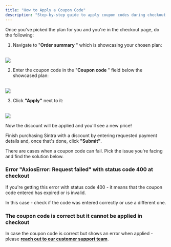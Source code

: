 ```yaml
---
title: "How to Apply a Coupon Code"
description: "Step-by-step guide to apply coupon codes during checkout."
---
```


Once you've picked the plan for you and you're in the checkout page, do the following:

  1. Navigate to "**Order summary** " which is showcasing your chosen plan:  
​

![](https://downloads.intercomcdn.com/i/o/s36tbegb/1392215407/6a45475de3020d2b5c3fea85a7bc/Order+Summary+in+Sintra-s+checkout.png?expires=1754573400&signature=de793d6340e4c6870f6cb8fabdbcc0c2730006b50ff0d75ba59c7e3a30aca00f&req=dSMuFMt%2FmIVfXvMW1HO4zTHO0AKYUu7SZGOFcBeXDtrAiRw4ds6IPAz2QdLD%0Acn%2FL%0A)

  2. Enter the coupon code in the "**Coupon code** " field below the showcased plan:  
​

![](https://downloads.intercomcdn.com/i/o/s36tbegb/1392218580/1fdd2b992ee18db8614fc0db0228/Enter+your+coupon+code+in+Sintra-s+checkout.png?expires=1754573400&signature=dc0737bd13da583c99ee6cd789d7764d049a0d674e8de565fbe6f719a8dfde10&req=dSMuFMt%2FlYRXWfMW1HO4zXQHLszGJjdCVig8Zfm7IJ1zO%2FCaRmNg%2B1PzEBm3%0A5S%2F%2F%0A)

  3. Click **"Apply"** next to it:  
​

![](https://downloads.intercomcdn.com/i/o/s36tbegb/1392220352/ef031bc3eb2be2a9b248396ae587/Click+apply+in+Sintra-s+checkout+to+apply+the+coupon+code.png?expires=1754573400&signature=9458115fa345096bab4c075971f0ca6918a97955e570ae4127191659efe30a1f&req=dSMuFMt8nYJaW%2FMW1HO4zSLY0X%2FXnh73TEmK2AWbvHHJTU1a7sgmc4%2FkKArE%0ASVPa%0A)




Now the discount will be applied and you'll see a new price!

Finish purchasing Sintra with a discount by entering requested payment details and, once that's done, click **"Submit"**.


There are cases when a coupon code can fail. Pick the issue you're facing and find the solution below.

### **Error "AxiosError: Request failed" with status code 400 at checkout**

If you're getting this error with status code 400 - it means that the coupon code entered has expired or is invalid. 

In this case - check if the code was entered correctly or use a different one.

### The coupon code is correct but it cannot be applied in checkout

In case the coupon code is correct but shows an error when applied - please **[reach out to our customer support team](https://help.sintra.ai/en/articles/9675474-how-to-reach-customer-support-and-submit-feedback)**.